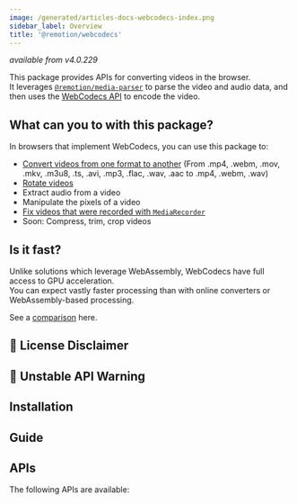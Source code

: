 ```yaml
---
image: /generated/articles-docs-webcodecs-index.png
sidebar_label: Overview
title: '@remotion/webcodecs'
---
```



_available from v4.0.229_

This package provides APIs for converting videos in the browser.  
It leverages [`@remotion/media-parser`](/docs/media-parser) to parse the video and audio data, and then uses the [WebCodecs API](https://developer.mozilla.org/en-US/docs/Web/API/WebCodecs_API) to encode the video.


## What can you to with this package?

In browsers that implement WebCodecs, you can use this package to:

- [Convert videos from one format to another](/docs/webcodecs/convert-a-video) (From .mp4, .webm, .mov, .mkv, .m3u8, .ts, .avi, .mp3, .flac, .wav, .aac to .mp4, .webm, .wav)
- [Rotate videos](/docs/webcodecs/rotate-a-video)
- Extract audio from a video
- Manipulate the pixels of a video
- [Fix videos that were recorded with `MediaRecorder`](/docs/webcodecs/fix-mediarecorder-video)
- Soon: Compress, trim, crop videos

## Is it fast?

Unlike solutions which leverage WebAssembly, WebCodecs have full access to GPU acceleration.  
You can expect vastly faster processing than with online converters or WebAssembly-based processing.

See a [comparison](https://github.com/remotion-dev/webcodecs-benchmark) here.

## 💼 License Disclaimer

<LicenseDisclaimer />

## 🚧 Unstable API Warning

<UnstableDisclaimer />

## Installation

<Installation pkg="@remotion/webcodecs" />

## Guide

<WebCodecsGuide />

## APIs

The following APIs are available:

<TableOfContents />

